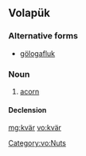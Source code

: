 ==Volapük==

===Alternative forms===
*[[gölogafluk]]

===Noun===
{{vo-noun}}

# [[acorn]]

====Declension====
{{vo-decl-noun}}

[[Category:vo:Nuts]]

[[mg:kvär]]
[[vo:kvär]]